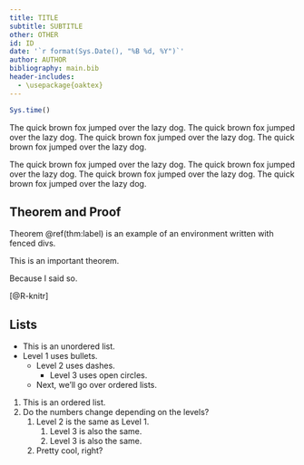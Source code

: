 ```yaml
---
title: TITLE
subtitle: SUBTITLE
other: OTHER
id: ID
date: '`r format(Sys.Date(), "%B %d, %Y")`'
author: AUTHOR
bibliography: main.bib
header-includes:
  - \usepackage{oaktex}
---
```


```r
Sys.time()
```

The quick brown fox jumped over the lazy dog.
The quick brown fox jumped over the lazy dog.
The quick brown fox jumped over the lazy dog.
The quick brown fox jumped over the lazy dog.

The quick brown fox jumped over the lazy dog.
The quick brown fox jumped over the lazy dog.
The quick brown fox jumped over the lazy dog.
The quick brown fox jumped over the lazy dog.

## Theorem and Proof

Theorem \@ref(thm:label) is an example of an environment written with fenced divs.

:::{.thm data-latex="{Title of Theorem}{label}"}
This is an important theorem.
:::
:::{.pr data-latex=""}
Because I said so.
:::

[@R-knitr]

## Lists

- This is an unordered list.
- Level 1 uses bullets.
  - Level 2 uses dashes.
    - Level 3 uses open circles.
  - Next, we'll go over ordered lists.

1. This is an ordered list.
2. Do the numbers change depending on the levels?
    1. Level 2 is the same as Level 1.
        1. Level 3 is also the same.
        1. Level 3 is also the same.
    2. Pretty cool, right?

